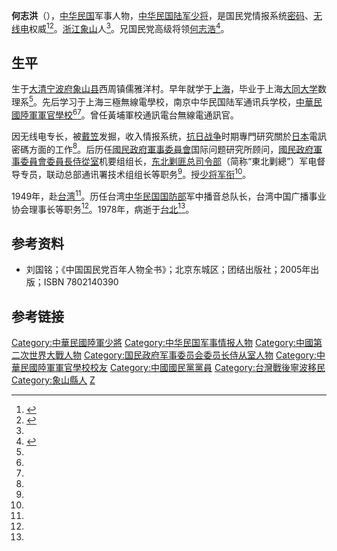 '''何志洪'''（{{bd|1909年||1978年|}}），[[中华民国|中华民国]]军事人物，[[中华民国陆军|中华民国陆军]][[少将|少将]]，是国民党情报系统[[密码|密码]]、[[无线电|无线电]]权威<ref name="何志洪">{{cite web |url=http://www.2499cn.com/minguo/zhengwen3c.htm |title=正文三：1949年后撤退台湾或出走港澳、海外的人物（1971－1978） |publisher= |author= |date= |accessdate=2013年6月8日 |language=zh-hans |archive-date=2016年3月4日 |archive-url=https://web.archive.org/web/20160304090046/http://www.2499cn.com/minguo/zhengwen3c.htm |dead-url=no }}</ref><ref name="何志洪 无线电">{{cite web |url=http://blog.udn.com/senhoung77/2968722 |title=【八年抗戰血淚秘辛/連載】十二、人道毀滅 (1) |publisher= |author= |date=2009-05-21 |accessdate=2013年6月8日 |language=zh-hant |archive-date=2019-02-21 |archive-url=https://web.archive.org/web/20190221112014/http://blog.udn.com/senhoung77/2968722 |dead-url=no }}</ref>。[[浙江省|浙江]][[象山县|象山]]人<ref name="何志洪"/>。兄国民党高级将领[[何志浩|何志浩]]<ref name="何志洪 何志浩">{{cite web |url=http://blog.boxun.com/hero/xsj1/222_1.shtml |title=王微：川康撤退 |publisher=析世鉴 |author= |date=2009-05-21 |accessdate=2013年6月8日 |language=zh-hans |archive-date=2020-02-01 |archive-url=https://web.archive.org/web/20200201044047/https://blog.boxun.com/hero/xsj1/222_1.shtml |dead-url=no }}</ref>。

==生平==
生于[[大清|大清]][[宁波府|宁波府]][[象山县|象山县]]西周镇儒雅洋村。早年就学于[[上海|上海]]，毕业于上海[[大同大学_(上海)|大同大学]]数理系<ref name="何志洪"/>。先后学习于上海三極無線電學校，南京中华民国陆军通讯兵学校，[[中華民國陸軍軍官學校|中華民國陸軍軍官學校]]<ref name="何志洪"/><ref name="何志洪 无线电"/>。曾任黃埔軍校通訊電台無線電通訊官。

因无线电专长，被[[戴笠|戴笠]]发掘，收入情报系统，[[抗日战争|抗日战争]]时期專門研究關於[[日本|日本]]電訊密碼方面的工作<ref name="何志洪 无线电"/>。后历任[[國民政府軍事委員會|國民政府軍事委員會]]国际问题研究所顾问，[[國民政府軍事委員會委員長侍從室|國民政府軍事委員會委員長侍從室]]机要组组长，[[东北剿匪总司令部|东北剿匪总司令部]]（简称“東北剿總”）军电督导专员，联动总部通讯署技术组组长等职务<ref name="何志洪"/>。授[[少将|少将]][[军衔|军衔]]<ref name="何志洪"/>。

1949年，赴[[台湾|台湾]]<ref name="何志洪"/>。历任台湾[[中华民国国防部|中华民国国防部]]军中播音总队长，台湾中国广播事业协会理事长等职务<ref name="何志洪"/>。1978年，病逝于[[台北|台北]]<ref name="何志洪"/>。

==参考资料==
* 刘国铭；《中国国民党百年人物全书》；北京东城区；团结出版社；2005年出版；ISBN 7802140390 

==参考链接==
{{reflist}}

{{DEFAULTSORT:He何志洪}}
[[Category:中華民國陸軍少將|Category:中華民國陸軍少將]]
[[Category:中华民国军事情报人物|Category:中华民国军事情报人物]]
[[Category:中國第二次世界大戰人物|Category:中國第二次世界大戰人物]]
[[Category:国民政府军事委员会委员长侍从室人物|Category:国民政府军事委员会委员长侍从室人物]]
[[Category:中華民國陸軍軍官學校校友|Category:中華民國陸軍軍官學校校友]]
[[Category:中國國民黨黨員|Category:中國國民黨黨員]]
[[Category:台灣戰後寧波移民|Category:台灣戰後寧波移民]]
[[Category:象山縣人|Category:象山縣人]]
[[Category:何姓|Z]]